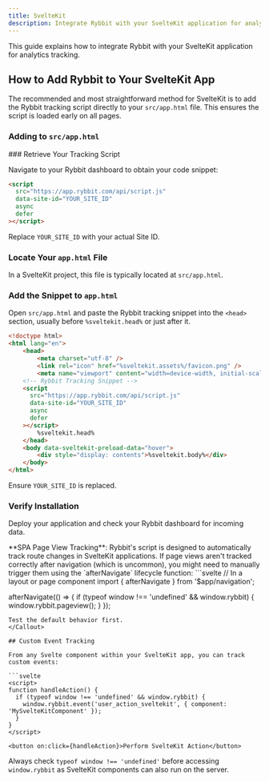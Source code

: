 ```yaml
---
title: SvelteKit
description: Integrate Rybbit with your SvelteKit application for analytics tracking
---
```




This guide explains how to integrate Rybbit with your SvelteKit application for analytics tracking.

## How to Add Rybbit to Your SvelteKit App

The recommended and most straightforward method for SvelteKit is to add the Rybbit tracking script directly to your `src/app.html` file. This ensures the script is loaded early on all pages.

### Adding to `src/app.html`

<Steps>
### Retrieve Your Tracking Script

Navigate to your Rybbit dashboard to obtain your code snippet:

```html
<script
  src="https://app.rybbit.com/api/script.js"
  data-site-id="YOUR_SITE_ID"
  async
  defer
></script>
```
Replace `YOUR_SITE_ID` with your actual Site ID.

### Locate Your `app.html` File

In a SvelteKit project, this file is typically located at `src/app.html`.

### Add the Snippet to `app.html`

Open `src/app.html` and paste the Rybbit tracking snippet into the `<head>` section, usually before `%sveltekit.head%` or just after it.

```html filename="src/app.html"
<!doctype html>
<html lang="en">
	<head>
		<meta charset="utf-8" />
		<link rel="icon" href="%sveltekit.assets%/favicon.png" />
		<meta name="viewport" content="width=device-width, initial-scale=1" />
    <!-- Rybbit Tracking Snippet -->
    <script
      src="https://app.rybbit.com/api/script.js"
      data-site-id="YOUR_SITE_ID"
      async
      defer
    ></script>
		%sveltekit.head%
	</head>
	<body data-sveltekit-preload-data="hover">
		<div style="display: contents">%sveltekit.body%</div>
	</body>
</html>
```
Ensure `YOUR_SITE_ID` is replaced.

### Verify Installation

Deploy your application and check your Rybbit dashboard for incoming data.
</Steps>

<Callout type="info">
  **SPA Page View Tracking**: Rybbit's script is designed to automatically track route changes in SvelteKit applications. If page views aren't tracked correctly after navigation (which is uncommon), you might need to manually trigger them using the `afterNavigate` lifecycle function:
  ```svelte
  // In a layout or page component
  import { afterNavigate } from '$app/navigation';

  afterNavigate(() => {
    if (typeof window !== 'undefined' && window.rybbit) {
      window.rybbit.pageview();
    }
  });
  ```
  Test the default behavior first.
</Callout>

## Custom Event Tracking

From any Svelte component within your SvelteKit app, you can track custom events:

```svelte
<script>
  function handleAction() {
    if (typeof window !== 'undefined' && window.rybbit) {
      window.rybbit.event('user_action_sveltekit', { component: 'MySvelteKitComponent' });
    }
  }
</script>

<button on:click={handleAction}>Perform SvelteKit Action</button>
```
Always check `typeof window !== 'undefined'` before accessing `window.rybbit` as SvelteKit components can also run on the server.
